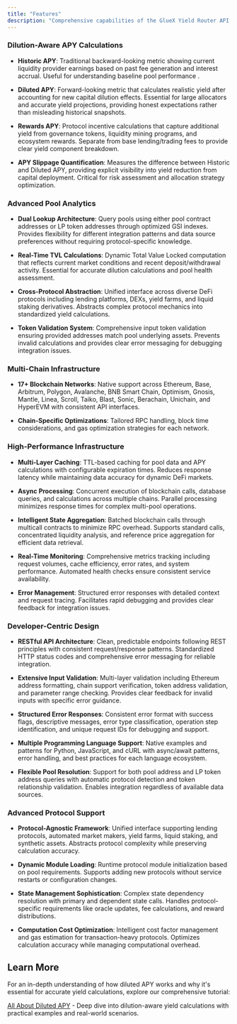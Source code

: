 ```yaml
---
title: "Features"
description: "Comprehensive capabilities of the GlueX Yield Router API for dilution-aware DeFi yield optimization"
---
```


### Dilution-Aware APY Calculations

- **Historic APY**: Traditional backward-looking metric showing current liquidity provider earnings based on past fee generation and interest accrual. Useful for understanding baseline pool performance .

- **Diluted APY**: Forward-looking metric that calculates realistic yield after accounting for new capital dilution effects. Essential for large allocators and accurate yield projections, providing honest expectations rather than misleading historical snapshots.

- **Rewards APY**: Protocol incentive calculations that capture additional yield from governance tokens, liquidity mining programs, and ecosystem rewards. Separate from base lending/trading fees to provide clear yield component breakdown.

- **APY Slippage Quantification**: Measures the difference between Historic and Diluted APY, providing explicit visibility into yield reduction from capital deployment. Critical for risk assessment and allocation strategy optimization.

### Advanced Pool Analytics

- **Dual Lookup Architecture**: Query pools using either pool contract addresses or LP token addresses through optimized GSI indexes. Provides flexibility for different integration patterns and data source preferences without requiring protocol-specific knowledge.

- **Real-Time TVL Calculations**: Dynamic Total Value Locked computation that reflects current market conditions and recent deposit/withdrawal activity. Essential for accurate dilution calculations and pool health assessment.

- **Cross-Protocol Abstraction**: Unified interface across diverse DeFi protocols including lending platforms, DEXs, yield farms, and liquid staking derivatives. Abstracts complex protocol mechanics into standardized yield calculations.

- **Token Validation System**: Comprehensive input token validation ensuring provided addresses match pool underlying assets. Prevents invalid calculations and provides clear error messaging for debugging integration issues.

### Multi-Chain Infrastructure

- **17+ Blockchain Networks**: Native support across Ethereum, Base, Arbitrum, Polygon, Avalanche, BNB Smart Chain, Optimism, Gnosis, Mantle, Linea, Scroll, Taiko, Blast, Sonic, Berachain, Unichain, and HyperEVM with consistent API interfaces.

- **Chain-Specific Optimizations**: Tailored RPC handling, block time considerations, and gas optimization strategies for each network.

### High-Performance Infrastructure

- **Multi-Layer Caching**: TTL-based caching for pool data and APY calculations with configurable expiration times. Reduces response latency while maintaining data accuracy for dynamic DeFi markets.

- **Async Processing**: Concurrent execution of blockchain calls, database queries, and calculations across multiple chains. Parallel processing minimizes response times for complex multi-pool operations.

- **Intelligent State Aggregation**: Batched blockchain calls through multicall contracts to minimize RPC overhead. Supports standard calls, concentrated liquidity analysis, and reference price aggregation for efficient data retrieval.

- **Real-Time Monitoring**: Comprehensive metrics tracking including request volumes, cache efficiency, error rates, and system performance. Automated health checks ensure consistent service availability.

- **Error Management**: Structured error responses with detailed context and request tracing. Facilitates rapid debugging and provides clear feedback for integration issues.

### Developer-Centric Design

- **RESTful API Architecture**: Clean, predictable endpoints following REST principles with consistent request/response patterns. Standardized HTTP status codes and comprehensive error messaging for reliable integration.

- **Extensive Input Validation**: Multi-layer validation including Ethereum address formatting, chain support verification, token address validation, and parameter range checking. Provides clear feedback for invalid inputs with specific error guidance.

- **Structured Error Responses**: Consistent error format with success flags, descriptive messages, error type classification, operation step identification, and unique request IDs for debugging and support.

- **Multiple Programming Language Support**: Native examples and patterns for Python, JavaScript, and cURL with async/await patterns, error handling, and best practices for each language ecosystem.

- **Flexible Pool Resolution**: Support for both pool address and LP token address queries with automatic protocol detection and token relationship validation. Enables integration regardless of available data sources.

### Advanced Protocol Support

- **Protocol-Agnostic Framework**: Unified interface supporting lending protocols, automated market makers, yield farms, liquid staking, and synthetic assets. Abstracts protocol complexity while preserving calculation accuracy.

- **Dynamic Module Loading**: Runtime protocol module initialization based on pool requirements. Supports adding new protocols without service restarts or configuration changes.

- **State Management Sophistication**: Complex state dependency resolution with primary and dependent state calls. Handles protocol-specific requirements like oracle updates, fee calculations, and reward distributions.

- **Computation Cost Optimization**: Intelligent cost factor management and gas estimation for transaction-heavy protocols. Optimizes calculation accuracy while managing computational overhead.

## Learn More

For an in-depth understanding of how diluted APY works and why it's essential for accurate yield calculations, explore our comprehensive tutorial:

[All About Diluted APY](/tutorials/yield/all-about-diluted-apy) - Deep dive into dilution-aware yield calculations with practical examples and real-world scenarios.